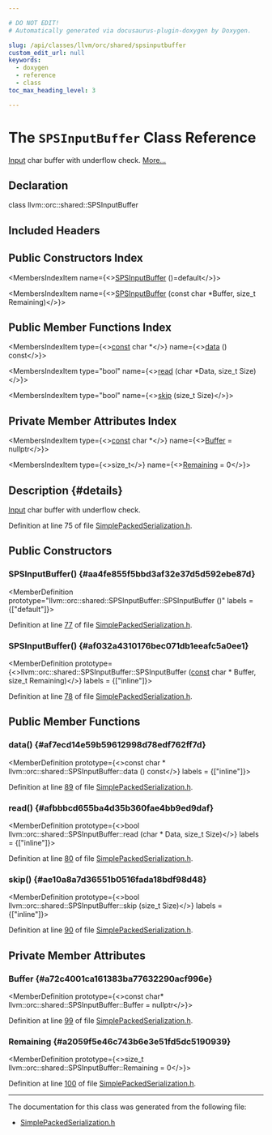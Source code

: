 ```yaml
---

# DO NOT EDIT!
# Automatically generated via docusaurus-plugin-doxygen by Doxygen.

slug: /api/classes/llvm/orc/shared/spsinputbuffer
custom_edit_url: null
keywords:
  - doxygen
  - reference
  - class
toc_max_heading_level: 3

---
```





# The `SPSInputBuffer` Class Reference

<DoxygenPage pluginConfig={pluginConfig}>

<a href="/docs/api/classes/input">Input</a> char buffer with underflow check. <a href="#details">More...</a>

## Declaration

<CodeBlock>class llvm::orc::shared::SPSInputBuffer</CodeBlock>

## Included Headers

<IncludesList>
<IncludesListItem
  filePath="llvm/ExecutionEngine/Orc/Shared/SimplePackedSerialization.h"
  permalink="/docs/api/files/include/include/llvm/include/llvm/executionengine/include/llvm/executionengine/orc/include/llvm/executionengine/orc/shared/simplepackedserialization-h"
  isLocal="true" />
</IncludesList>

## Public Constructors Index

<MembersIndex>

<MembersIndexItem
  name={<><a href="#aa4fe855f5bbd3af32e37d5d592ebe87d">SPSInputBuffer</a> ()=default</>}>
</MembersIndexItem>

<MembersIndexItem
  name={<><a href="#af032a4310176bec071db1eeafc5a0ee1">SPSInputBuffer</a> (const char &#42;Buffer, size&#95;t Remaining)</>}>
</MembersIndexItem>

</MembersIndex>

## Public Member Functions Index

<MembersIndex>

<MembersIndexItem
  type={<><a href="/docs/api/files/lib/lib/target/lib/target/aarch64/aarch64promoteconstant-cpp/#a90f8350fecae261c25be85d38b451bff">const</a> char &#42;</>}
  name={<><a href="#af7ecd14e59b59612998d78edf762ff7d">data</a> () const</>}>
</MembersIndexItem>

<MembersIndexItem
  type="bool"
  name={<><a href="#afbbbcd655ba4d35b360fae4bb9ed9daf">read</a> (char &#42;Data, size&#95;t Size)</>}>
</MembersIndexItem>

<MembersIndexItem
  type="bool"
  name={<><a href="#ae10a8a7d36551b0516fada18bdf98d48">skip</a> (size&#95;t Size)</>}>
</MembersIndexItem>

</MembersIndex>

## Private Member Attributes Index

<MembersIndex>

<MembersIndexItem
  type={<><a href="/docs/api/files/lib/lib/target/lib/target/aarch64/aarch64promoteconstant-cpp/#a90f8350fecae261c25be85d38b451bff">const</a> char &#42;</>}
  name={<><a href="#a72c4001ca161383ba77632290acf996e">Buffer</a> = nullptr</>}>
</MembersIndexItem>

<MembersIndexItem
  type={<>size&#95;t</>}
  name={<><a href="#a2059f5e46c743b6e3e51fd5dc5190939">Remaining</a> = 0</>}>
</MembersIndexItem>

</MembersIndex>

## Description {#details}

<a href="/docs/api/classes/input">Input</a> char buffer with underflow check.

Definition at line 75 of file <a href="/docs/api/files/include/include/llvm/include/llvm/executionengine/include/llvm/executionengine/orc/include/llvm/executionengine/orc/shared/simplepackedserialization-h">SimplePackedSerialization.h</a>.

<SectionDefinition>

## Public Constructors

### SPSInputBuffer() {#aa4fe855f5bbd3af32e37d5d592ebe87d}

<MemberDefinition
  prototype="llvm::orc::shared::SPSInputBuffer::SPSInputBuffer ()"
  labels = {["default"]}>

Definition at line <a href="/docs/api/files/include/include/llvm/include/llvm/executionengine/include/llvm/executionengine/orc/include/llvm/executionengine/orc/shared/simplepackedserialization-h/#l00077">77</a> of file <a href="/docs/api/files/include/include/llvm/include/llvm/executionengine/include/llvm/executionengine/orc/include/llvm/executionengine/orc/shared/simplepackedserialization-h">SimplePackedSerialization.h</a>.
</MemberDefinition>

### SPSInputBuffer() {#af032a4310176bec071db1eeafc5a0ee1}

<MemberDefinition
  prototype={<>llvm::orc::shared::SPSInputBuffer::SPSInputBuffer (<a href="/docs/api/files/lib/lib/target/lib/target/aarch64/aarch64promoteconstant-cpp/#a90f8350fecae261c25be85d38b451bff">const</a> char &#42; Buffer, size&#95;t Remaining)</>}
  labels = {["inline"]}>

Definition at line <a href="/docs/api/files/include/include/llvm/include/llvm/executionengine/include/llvm/executionengine/orc/include/llvm/executionengine/orc/shared/simplepackedserialization-h/#l00078">78</a> of file <a href="/docs/api/files/include/include/llvm/include/llvm/executionengine/include/llvm/executionengine/orc/include/llvm/executionengine/orc/shared/simplepackedserialization-h">SimplePackedSerialization.h</a>.
</MemberDefinition>

</SectionDefinition>

<SectionDefinition>

## Public Member Functions

### data() {#af7ecd14e59b59612998d78edf762ff7d}

<MemberDefinition
  prototype={<>const char &#42; llvm::orc::shared::SPSInputBuffer::data () const</>}
  labels = {["inline"]}>

Definition at line <a href="/docs/api/files/include/include/llvm/include/llvm/executionengine/include/llvm/executionengine/orc/include/llvm/executionengine/orc/shared/simplepackedserialization-h/#l00089">89</a> of file <a href="/docs/api/files/include/include/llvm/include/llvm/executionengine/include/llvm/executionengine/orc/include/llvm/executionengine/orc/shared/simplepackedserialization-h">SimplePackedSerialization.h</a>.
</MemberDefinition>

### read() {#afbbbcd655ba4d35b360fae4bb9ed9daf}

<MemberDefinition
  prototype={<>bool llvm::orc::shared::SPSInputBuffer::read (char &#42; Data, size&#95;t Size)</>}
  labels = {["inline"]}>

Definition at line <a href="/docs/api/files/include/include/llvm/include/llvm/executionengine/include/llvm/executionengine/orc/include/llvm/executionengine/orc/shared/simplepackedserialization-h/#l00080">80</a> of file <a href="/docs/api/files/include/include/llvm/include/llvm/executionengine/include/llvm/executionengine/orc/include/llvm/executionengine/orc/shared/simplepackedserialization-h">SimplePackedSerialization.h</a>.
</MemberDefinition>

### skip() {#ae10a8a7d36551b0516fada18bdf98d48}

<MemberDefinition
  prototype={<>bool llvm::orc::shared::SPSInputBuffer::skip (size&#95;t Size)</>}
  labels = {["inline"]}>

Definition at line <a href="/docs/api/files/include/include/llvm/include/llvm/executionengine/include/llvm/executionengine/orc/include/llvm/executionengine/orc/shared/simplepackedserialization-h/#l00090">90</a> of file <a href="/docs/api/files/include/include/llvm/include/llvm/executionengine/include/llvm/executionengine/orc/include/llvm/executionengine/orc/shared/simplepackedserialization-h">SimplePackedSerialization.h</a>.
</MemberDefinition>

</SectionDefinition>

<SectionDefinition>

## Private Member Attributes

### Buffer {#a72c4001ca161383ba77632290acf996e}

<MemberDefinition
  prototype={<>const char&#42; llvm::orc::shared::SPSInputBuffer::Buffer = nullptr</>}>

Definition at line <a href="/docs/api/files/include/include/llvm/include/llvm/executionengine/include/llvm/executionengine/orc/include/llvm/executionengine/orc/shared/simplepackedserialization-h/#l00099">99</a> of file <a href="/docs/api/files/include/include/llvm/include/llvm/executionengine/include/llvm/executionengine/orc/include/llvm/executionengine/orc/shared/simplepackedserialization-h">SimplePackedSerialization.h</a>.
</MemberDefinition>

### Remaining {#a2059f5e46c743b6e3e51fd5dc5190939}

<MemberDefinition
  prototype={<>size&#95;t llvm::orc::shared::SPSInputBuffer::Remaining = 0</>}>

Definition at line <a href="/docs/api/files/include/include/llvm/include/llvm/executionengine/include/llvm/executionengine/orc/include/llvm/executionengine/orc/shared/simplepackedserialization-h/#l00100">100</a> of file <a href="/docs/api/files/include/include/llvm/include/llvm/executionengine/include/llvm/executionengine/orc/include/llvm/executionengine/orc/shared/simplepackedserialization-h">SimplePackedSerialization.h</a>.
</MemberDefinition>

</SectionDefinition>

<hr/>

The documentation for this class was generated from the following file:

<ul>
<li><a href="/docs/api/files/include/include/llvm/include/llvm/executionengine/include/llvm/executionengine/orc/include/llvm/executionengine/orc/shared/simplepackedserialization-h">SimplePackedSerialization.h</a></li>
</ul>

</DoxygenPage>
